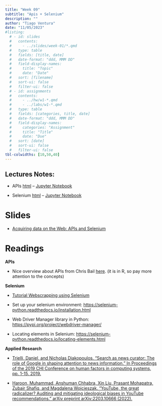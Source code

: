 ```yaml
---
title: "Week 09"
subtitle: "Apis + Selenium"
description: ""
author: "Tiago Ventura"
date: "11/05/2023"
#listing:
  # - id: slides
  #   contents:
  #     - ../slides/week-01/*.qmd
  #   type: table
  #   fields: [title, date]
  #   date-format: "ddd, MMM DD"
  #   field-display-names:
  #     title: "Topic"
  #     date: "Date"
  #   sort: [filename]
  #   sort-ui: false
  #   filter-ui: false
  # - id: assignments
  #   contents:
  #     - ../hw/w1-*.qmd
  #     - ../labs/w1-*.qmd
  #   type: table
  #   fields: [categories, title, date]
  #   date-format: "ddd, MMM DD"
  #   field-display-names:
  #     categories: "Assignment"
  #     title: "Title"
  #     date: "Due"
  #   sort: [date]
  #   sort-ui: false
  #   filter-ui: false
tbl-colwidths: [10,50,40]
---
```


## Lectures Notes:

-   APIs [html](/lecture_notes/week-09/_week-08_apis.html) -- <a href="/lecture_notes/week-09/_week-08_apis.ipynb" download> Jupyter Notebook </a>

-   Selenium [html](/lecture_notes/week-09/_week-08_selenium.html) -- <a href="/lecture_notes/week-09/_week-08_selenium.ipynb" download> Jupyter Notebook </a>

# Slides

-   [Acquiring data on the Web: APIs and Selenium](/slides/week-9.html)

# Readings

**APIs**

-   Nice overview about APIs from Chris Bail [here](https://cbail.github.io/textasdata/apis/rmarkdown/Application_Programming_interfaces.html). (it is in R, so pay more attention to the concepts)

**Selenium**

-   [Tutorial Webscrapping using Selenium](https://iqss.github.io/dss-webscrape/index.html)

-   Set up your selenium environment: <https://selenium-python.readthedocs.io/installation.html>

-   Web Driver Manager library in Python: <https://pypi.org/project/webdriver-manager/>

-   Locating elements in Selenium: <https://selenium-python.readthedocs.io/locating-elements.html>

**Applied Research**

-   [Trielli, Daniel, and Nicholas Diakopoulos. "Search as news curator: The role of Google in shaping attention to news information." In Proceedings of the 2019 CHI Conference on human factors in computing systems, pp. 1-15. 2019.](https://dl.acm.org/doi/pdf/10.1145/3290605.3300683)

-   [Haroon, Muhammad, Anshuman Chhabra, Xin Liu, Prasant Mohapatra, Zubair Shafiq, and Magdalena Wojcieszak. "YouTube, the great radicalizer? Auditing and mitigating ideological biases in YouTube recommendations." arXiv preprint arXiv:2203.10666 (2022).](https://arxiv.org/abs/2203.10666)
